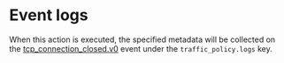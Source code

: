 # Event logs

When this action is executed, the specified metadata will be collected on the
[tcp_connection_closed.v0](/docs/obs/events/reference/#tcp_connection_closedv0) event
under the `traffic_policy.logs` key.
